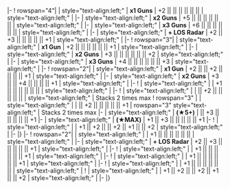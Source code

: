 {{Ship/EquipmentBonuses|Kai Ni|class=<includeonly>mw-collapsed</includeonly>}}
|-
! rowspan="4"|{{RedGunLight}}{{EquipmentLink|12.7cm Twin Gun Mount Model C Kai 2}}
| style="text-align:left;" | '''x1 Guns'''
| +2 || || || || || ||
| style="text-align:left;" |
|-
| style="text-align:left;" | '''x2 Guns'''
| +5 || || || || || ||
| style="text-align:left;" |
|-
| style="text-align:left;" | '''x3 Guns'''
| +6 || || || || || ||
| style="text-align:left;" |
|-
| style="text-align:left;" | '''+ LOS Radar'''
| +2 || +3 || || || || || +1
| style="text-align:left;" |
|-
! rowspan="3"|{{RedGunLight}}{{EquipmentLink|12.7cm Twin Gun Mount Model D Kai 2}}
| style="text-align:left;" | '''x1 Gun''' 
| +2 || || || || || || +1 
| style="text-align:left;" | 
|-
| style="text-align:left;" | '''x2 Guns''' 
| +3 || || || || || || +2 
| style="text-align:left;" | 
|-
| style="text-align:left;" | '''x3 Guns''' 
| +4 || || || || || || +3 
| style="text-align:left;" | 
|-
! rowspan="2"| {{RedGunLight}}{{EquipmentLink|12.7cm Twin Gun Mount Model D Kai 3}}
| style="text-align:left;" | '''x1 Gun''' 
| +2 || || +2 || || || || +1 
| style="text-align:left;" |
|-
| style="text-align:left;" | '''x2 Guns''' 
| +3 || || +4 || || || || +1
| style="text-align:left;" | 
|-
! {{GreenGunDP}}{{EquipmentLink|5inch Single Gun Mount Mk.30 Kai + GFCS Mk.37}}
| style="text-align:left;" | 
| +1 || || || || || || 
| style="text-align:left;" | 
|-
! {{TorpedoWeapon}}{{EquipmentLink|61cm Quadruple (Oxygen) Torpedo Mount}}
| style="text-align:left;" | 
| || +2 || || || || || 
| style="text-align:left;" | Stacks 2 times max
{{Ship/EquipmentBonuses/Header}}
! rowspan="3" |{{TorpedoWeapon}}{{EquipmentLink|61cm Quadruple (Oxygen) Torpedo Mount Late Model}}
| style="text-align:left;" | 
| || +2 || || || || || +1 
| rowspan="3" style="text-align:left;" | Stacks 2 times max
|-
| style="text-align:left;" | '''(★5+)'''
| || +3 || || || || || +1 
|-
| style="text-align:left;" | '''(★MAX)'''
| +1 || +3 || || || || || +1 
|-
! {{Skilled Lookout}}{{EquipmentLink|Skilled Lookouts}}
| style="text-align:left;" | 
| +1 || +2 || || +2 || +1 || || +2
| style="text-align:left;" | 
|-
|}
{{Ship/EquipmentBonuses|class=<includeonly>mw-collapsed</includeonly>}}
|-
! rowspan="2"|{{RedGunLight}}{{EquipmentLink|12.7cm Twin Gun Mount Model C Kai 2}}
| style="text-align:left;" |
| +1 || || || || || ||
| style="text-align:left;" |
|-
| style="text-align:left;" | '''+ LOS Radar'''
| +2 || +3 || || || || || +1
| style="text-align:left;" |
|-
! {{RedGunLight}}{{EquipmentLink|12.7cm Twin Gun Mount Model D Kai 2}}
| style="text-align:left;" | 
| +1 || || || || || || +1 
| style="text-align:left;" | 
|-
! {{RedGunLight}}{{EquipmentLink|12.7cm Twin Gun Mount Model D Kai 3}}
| style="text-align:left;" | 
| +1 || || || || || || +1 
| style="text-align:left;" |
|-
! {{GreenGunDP}}{{EquipmentLink|5inch Single Gun Mount Mk.30 Kai + GFCS Mk.37}}
| style="text-align:left;" | 
| +1 || || || || || || 
| style="text-align:left;" | 
{{Ship/EquipmentBonuses/Header}}
! {{Skilled Lookout}}{{EquipmentLink|Skilled Lookouts}}
| style="text-align:left;" | 
| +1 || +2 || || +2 || +1 || || +2
| style="text-align:left;" | 
|-
|}